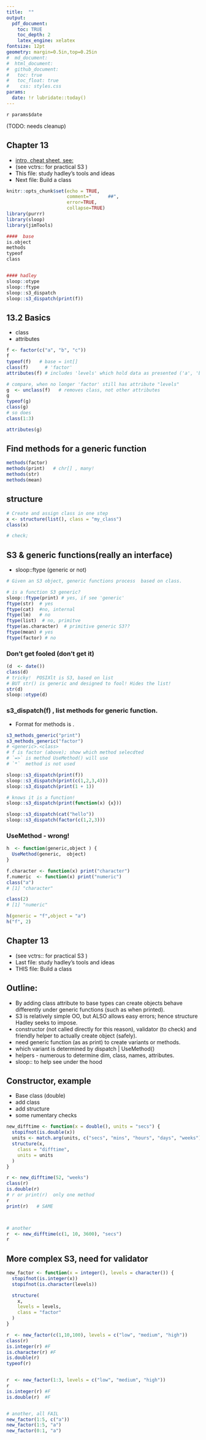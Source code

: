 ```yaml
---
title:  ""
output: 
  pdf_document:
    toc: TRUE 
    toc_depth: 2
    latex_engine: xelatex
fontsize: 12pt
geometry: margin=0.5in,top=0.25in
#  md_document:
#  html_document:
#  github_document:
#   toc: true
#  	toc_float: true
#    css: styles.css
params:
  date: !r lubridate::today()
---
```

`r params$date`

(TODO:  needs cleanup)

## Chapter 13 
*  [intro, cheat sheet, see:](~/code/try_things_here/rmd/)
*  (see vctrs:: for practical S3 )
*  This file:  study hadley's tools and ideas
*  Next file:  Build a class


```r
knitr::opts_chunk$set(echo = TRUE,  
                      comment="      ##",  
                      error=TRUE, 
                      collapse=TRUE)
library(purrr)
library(sloop)
library(jimTools)
```

```r

####  base
is.object
methods
typeof
class


#### hadley
sloop::otype
sloop::ftype
sloop::s3_dispatch
sloop::s3_dispatch(print(f))

```


## 13.2 Basics
*  class
*  attributes

```r
f <- factor(c("a", "b", "c"))
f
typeof(f)   # base = int[]
class(f)	  # 'factor'
attributes(f) # includes 'levels' which hold data as presented ('a', 'b', ....)

# compare, when no longer 'factor' still has attribute "levels"
g  <- unclass(f)   # removes class, not other attributes
g
typeof(g)
class(g)
# so does 
class(1:3)

attributes(g)
```

## Find methods for a generic function
```r
methods(factor)
methods(print)   # chr[] , many!
methods(str)
methods(mean)
```

## structure
```r

# Create and assign class in one step
x <- structure(list(), class = "my_class")
class(x)

# check;
```

## S3 & generic functions(really an interface)
*  sloop::ftype (generic or not)
```r
# Given an S3 object, generic functions process  based on class.

# is a function S3 generic?  
sloop::ftype(print) # yes, if see 'generic'
ftype(str)  # yes
ftype(cat)  #no, internal
ftype(lm)   # no
ftype(list)  # no, primitve
ftype(as.character)  # primitive generic S3?? 
ftype(mean) # yes
ftype(factor) # no

```
### Don't get fooled  (don't get it) 
```r
(d  <- date())
class(d)
# tricky!  POSIXlt is S3, based on list
# BUT str() is generic and designed to fool! Hides the list!
str(d)
sloop::otype(d)
```

### s3_dispatch(f) , list methods for generic function.
  * Format for methods is <generic>.<class>
```r
s3_methods_generic("print")
s3_methods_generic("factor")
# <generic>.<class>
# f is factor (above); show which method selecdted
# `=>` is method UseMethod() will use
# `*`  method is not used

sloop::s3_dispatch(print(f))
sloop::s3_dispatch(print(c(1,2,3,4)))
sloop::s3_dispatch(print(1 + 1))

# knows it is a function!
sloop::s3_dispatch(print(function(x) {x}))

sloop::s3_dispatch(cat("hello"))
sloop::s3_dispatch(factor(c(1,2,3)))
```

### UseMethod  - wrong!
```r
h  <- function(generic,object ) {
  UseMethod(generic,  object) 
}

f.character <- function(x) print("character")
f.numeric  <- function(x) print("numeric")
class("a")
# [1] "character"

class(2)
# [1] "numeric"

h(generic = "f",object = "a")
h("f", 2)
```

## Chapter 13 
*  (see vctrs:: for practical S3 )
*  Last file:  study hadley's tools and ideas
*  THIS file:  Build a class

## Outline:
  *   By adding class attribute to base types can create objects behave
    differently under generic functions (such as when printed).
  *  S3 is relatively simple OO, but ALSO allows easy errors; hence structure
    Hadley seeks to impose.
  * constructor (not called directly for this reason), validator (to check) and
    friendly helper to actually create object (safely).
  * need generic function (as as print) to create variants or methods.  
  * which variant is determined by dispatch | UseMethod()
  * helpers - numerous to determine dim, class, names, attributes.
  * sloop::  to help see under the hood



## Constructor, example
*  Base class (double)
*  add class
*  add structure
*  some rumentary checks
```r

new_difftime <- function(x = double(), units = "secs") {
  stopifnot(is.double(x))
  units <- match.arg(units, c("secs", "mins", "hours", "days", "weeks"))
  structure(x,
    class = "difftime",
    units = units
  )
}

r <- new_difftime(52, "weeks")
class(r)
is.double(r)
# r or print(r)  only one method
r
print(r)   # SAME



# another
r  <- new_difftime(c(1, 10, 3600), "secs")
r
```

## More complex S3, need for validator
```r

new_factor <- function(x = integer(), levels = character()) {
  stopifnot(is.integer(x))
  stopifnot(is.character(levels))

  structure(
    x,
    levels = levels,
    class = "factor"
  )
}

r  <- new_factor(c(1,10,100), levels = c("low", "medium", "high"))
class(r)
is.integer(r) #F
is.character(r) #F
is.double(r)
typeof(r)


r  <- new_factor(1:3, levels = c("low", "medium", "high"))
r
is.integer(r) #F 
is.double(r)  #F


# another, all FAIL
new_factor(1:5, c("a"))
new_factor(1:5, "a")
new_factor(0:1, "a")

```

